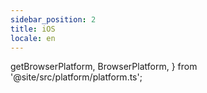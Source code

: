 ```yaml
---
sidebar_position: 2
title: iOS
locale: en
---
```


  getBrowserPlatform,
  BrowserPlatform,
} from '@site/src/platform/platform.ts';

<DevicePrerequisites />

<CloneExampleAndVenv
  title="Clone Examples and Create Virtual Environment"
  path="appium/python/ios/pytest"
/>

<ActivateVirtualEnv title="Activate Virtual Environment" />

<InstallDependencies title="Install Dependencies" />

<Tabs groupId="target" defaultValue="chrome" queryString>
<TabItem value="chrome" label="Chrome">

<UploadAndConfigChromeTabItem platform="ios" browser_name="chrome" />
<RunCommand run_script="pytest ios/test_web.py" />

</TabItem>
</Tabs>

<VenvImportError />
